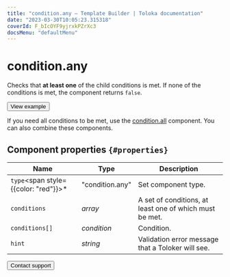 ```yaml
---
title: "condition.any — Template Builder | Toloka documentation"
date: "2023-03-30T10:05:23.315318"
coverId: F_bIcOYF9yjrxkPZrXc3
docsMenu: "defaultMenu"
---
```


# condition.any

Checks that **at least one** of the child conditions is met. If none of the conditions is met, the component returns `false`.

<Button view="defaultInverse" size="l" type="link" url="https://ya.cc/t/UGnbki-73xPDHm">View example</Button>

If you need all conditions to be met, use the [condition.all](/docs/template-builder/reference/condition.all) component. You can also combine these components.

## Component properties `{#properties}`

**Name** | **Type** | **Description**
----- | ----- | -----
`type`<span style={{color: "red"}}>\*</span> | "condition.any" | Set component type.
`conditions` | _array_ | A set of conditions, at least one of which must be met.
`conditions[]` | _condition_ | Condition.
`hint` | _string_ | Validation error message that a Toloker will see.

<Button view="defaultInverse" size="l" type="link" url="/docs/guide/troubleshooting/support?form-source=template-builder-reference-condition-any">Contact support</Button>